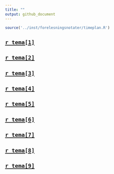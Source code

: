 ```yaml
---
title: ""
output: github_document
---
```


```r
source('../inst/forelesningsnotater/timeplan.R')
```

## [`r tema[1]`](kvasir.no)
## [`r tema[2]`](kvasir.no)
## [`r tema[3]`](kvasir.no)
## [`r tema[4]`](kvasir.no)
## [`r tema[5]`](kvasir.no)
## [`r tema[6]`](kvasir.no)
## [`r tema[7]`](kvasir.no)
## [`r tema[8]`](kvasir.no)
## [`r tema[9]`](kvasir.no)
